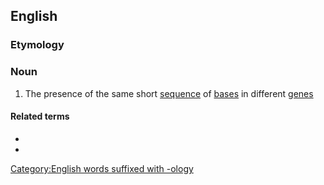 ==English==

===Etymology===
{{prefix|en|micro|homology}}

===Noun===
{{en-noun|microhomologies}}

# {{lb|en|genetics}} The presence of the same short [[sequence]] of [[base]]s in different [[gene]]s

====Related terms====
* {{l|en|homology}}
* {{l|en|microhomologous}}
[[Category:English words suffixed with -ology]]